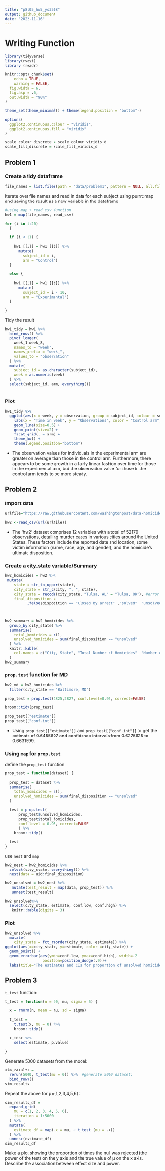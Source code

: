 ```yaml
---
title: "p8105_hw5_ys3508"
output: github_document
date: "2022-11-16"
---
```

# Writing Function
```r
library(tidyverse)
library(rvest)
library (readr)

knitr::opts_chunk$set(
	echo = TRUE,
	warning = FALSE,
  fig.width = 6,
  fig.asp = .6,
  out.width = "90%"
)

theme_set(theme_minimal() + theme(legend.position = "bottom"))

options(
  ggplot2.continuous.colour = "viridis",
  ggplot2.continuous.fill = "viridis"
)

scale_colour_discrete = scale_colour_viridis_d
scale_fill_discrete = scale_fill_viridis_d
```


## Problem 1
### Create a tidy dataframe
```r
file_names = list.files(path = "data/problem1", pattern = NULL, all.files = FALSE, full.names = TRUE)
```

Iterate over file names and read in data for each subject using purrr::map and saving the result as a new variable in the dataframe
```r
#using map + read_csv function
hw1 = map(file_names, read_csv)

for (i in 1:20) 
  {
  
  if (i < 11) {
    
    hw1 [[i]] = hw1 [[i]] %>% 
      mutate(
        subject_id = i,
        arm = "Control")
  }
  
  else {
    
    hw1 [[i]] = hw1 [[i]] %>% 
      mutate(
        subject_id = i - 10,
        arm = "Experimental")
  }
  
}

```
Tidy the result

```r
hw1_tidy = hw1 %>%
  bind_rows() %>% 
  pivot_longer(
    week_1:week_8,
    names_to = "week",
    names_prefix = "week_",
    values_to = "observation"
  ) %>%  
  mutate(
    subject_id = as.character(subject_id),
    week = as.numeric(week)
  ) %>% 
  select(subject_id, arm, everything())
 
```

### Plot

```r
hw1_tidy %>% 
  ggplot(aes(x = week, y = observation, group = subject_id, colour = subject_id)) +
    labs(x = "Time in week", y = "Observations", color = "Control arm", title = "Observations on each subject over time") + 
    geom_line(size=0.5) +
    geom_point(size=2) +
    facet_grid(. ~ arm) +
    theme_bw() +
    theme(legend.position="bottom")

```

* The observation values for individuals in the experimental arm are greater on average than those in the control arm. Furthermore, there appears to be some growth in a fairly linear fashion over time for those in the experimental arm, but the observation value for those in the control arm tends to be more steady.

## Problem 2
### Import data
```r
urlfile="https://raw.githubusercontent.com/washingtonpost/data-homicides/master/homicide-data.csv"

hw2 <-read_csv(url(urlfile))
```

* The 'hw2' dataset comprises 12 variables with a total of 52179 observations, detailing murder cases in various cities around the United States. These factors include the reported date and location, some victim information (name, race, age, and gender), and the homicide's ultimate disposition.

### Create a city_state variable/Summary

```r
hw2_homicides = hw2 %>% 
 mutate(
    state = str_to_upper(state),
    city_state = str_c(city, ", ", state),
    city_state = recode(city_state, "Tulsa, AL" = "Tulsa, OK"), #error in dataset;
    final_disposition =
          ifelse(disposition == "Closed by arrest" ,"solved", "unsolved")) 

 

hw2_summary = hw2_homicides %>%
  group_by(city_state) %>% 
  summarise(
    total_homicides = n(),
    unsolved_homicides = sum(final_disposition == "unsolved")
  ) %>% 
  knitr::kable(
    col.names = c("City, State", "Total Number of Homicides", "Number of Unsolved Homicides")
  )
hw2_summary
```

###  `prop.test` function for MD

```r

hw2_md = hw2_homicides %>% 
  filter(city_state == "Baltimore, MD") 

prop_test = prop.test(1825,2827, conf.level=0.95, correct=FALSE)

broom::tidy(prop_test)

prop_test[["estimate"]]
prop_test[["conf.int"]]

```

* Using `prop_test[["estimate"]]` and `prop_test[["conf.int"]]` to get the estimate of 0.6455607 and confidence intervals from 0.6275625 to 0.6631599.

### Using `map` for `prop.test`
define the `prop_test` function
```r
    
prop_test = function(dataset) {
  
  prop_test = dataset %>%
  summarise(
    total_homicides = n(),
    unsolved_homicides = sum(final_disposition == "unsolved")
  )
  
  test = prop.test(
      prop_test$unsolved_homicides, 
      prop_test$total_homicides, 
      conf.level = 0.95, correct=FALSE
      ) %>% 
    broom::tidy()
   
  test
}

```

use `nest` and `map`
```r

  
hw2_nest = hw2_homicides %>%
  select(city_state, everything()) %>% 
  nest(data = uid:final_disposition) 

hw2_unsolved = hw2_nest %>% 
   mutate(test_result = map(data, prop_test)) %>% 
   unnest(test_result) 

hw2_unsolved%>% 
  select(city_state, estimate, conf.low, conf.high) %>% 
   knitr::kable(digits = 3)


```

### Plot
```r
hw2_unsolved %>% 
  mutate(
    city_state = fct_reorder(city_state, estimate)) %>% 
ggplot(aes(x=city_state, y=estimate, color =city_state)) + 
  geom_point() +
  geom_errorbar(aes(ymin=conf.low, ymax=conf.high), width=.2,
                 position=position_dodge(.9))+
  labs(title="The estimates and CIs for proportion of unsolved homicides for each city", x="City and state", y = "Estimtate")
```

## Problem 3

`t_test` function:

```r

t_test = function(n = 30, mu, sigma = 5) {
  
  x = rnorm(n, mean = mu, sd = sigma)
  
  t_test =
    t.test(x, mu = 0) %>% 
    broom::tidy() 
  
  t_test %>% 
    select(estimate, p.value)
  
}

```

Generate 5000 datasets from the model:

```r
sim_results =
  rerun(5000, t_test(mu = 0)) %>%  #generate 5000 dataset;
  bind_rows()
sim_results

```

Repeat the above for μ={1,2,3,4,5,6}:

```r
sim_results_df = 
  expand_grid(
    mu = c(1, 2, 3, 4, 5, 6),
    iteration = 1:5000
  ) %>% 
  mutate(
    estimate_df = map(.x = mu, ~ t_test (mu = .x))
  ) %>% 
  unnest(estimate_df)
sim_results_df
```

Make a plot showing the proportion of times the null was rejected (the power of the test) on the y axis and the true value of μ on the x axis. Describe the association between effect size and power.
